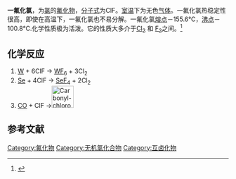 
{{chembox
|   Name = 一氟化氯
|   ImageFile = Chlorine-monofluoride-2D-dimensions.png
|   ImageFile1 = Chlorine-monofluoride-3D-vdW.png
| IUPACName = Chlorine monofluoride
| OtherNames = Chlorine fluoride
|Section1={{Chembox Identifiers
| CASNo = 7790-89-8
| CASNo_Ref = {{cascite|correct|??}}
| CASNoOther = 
| RTECS = 
| EINECS =
| PubChem = 123266 
| ChemSpiderID_Ref = {{chemspidercite|changed|chemspider}}
| ChemSpiderID = 109879
| SMILES = ClF
| InChI = 1/ClF/c1-2
| InChIKey = OMRRUNXAWXNVFW-UHFFFAOYAD
| StdInChI_Ref = {{stdinchicite|changed|chemspider}}
| StdInChI = 1S/ClF/c1-2
| StdInChIKey_Ref = {{stdinchicite|changed|chemspider}}
| StdInChIKey = OMRRUNXAWXNVFW-UHFFFAOYSA-N
  }}
|Section2 = {{Chembox Properties
|   Formula = ClF
|   MolarMass = 54.45 g mol<sup>−1</sup>
|   MeltingPt = −155.6 °C
|   BoilingPt = −100.1 °C
|   Density = 1.62 g mL <br />(liquid, −100 °C)
  }}
| Section3 = {{Chembox Structure
|   Dipole = 0.881 [[德拜|D]]<br />(2.94 × 10<sup>−30</sup> [[库仑|C]] m)
  }}
| Section4 = {{Chembox Thermochemistry
|   DeltaHf = −56.5 kJ mol<sup>−1</sup>
|   Entropy = 217.91 J K<sup>−1</sup> mol<sup>−1</sup>
| HeatCapacity = 33.01 J K<sup>−1</sup> mol<sup>−1</sup>
 }}
}}
'''一氟化氯'''，为[[氯|氯]]的[[氟化物|氟化物]]，[[分子式|分子式]]为ClF。[[室温|室温]]下为无色[[气体|气体]]。一氟化氯热稳定性很高，即使在高温下，一氟化氯也不易分解。一氟化氯[[熔点|熔点]]－155.6℃，[[沸点|沸点]]－100.8℃.化学性质极为活泼。它的性质大多介于[[氯气|Cl<sub>2</sub>]] 和 [[氟气|F<sub>2</sub>]]之间。<ref>{{cite journal
| title = Über ein neues Chlorfluorid-CIF<sub>3</sub>
| author = [[Otto_Ruff|Otto Ruff]], E. Ascher
| journal = [[Zeitschrift_für_anorganische_und_allgemeine_Chemie|Zeitschrift für anorganische und allgemeine Chemie]]
| year = 1928
| volume = 176
| issue = 1
| pages = 258–270
| doi = 10.1002/zaac.19281760121
}}</ref>


== 化学反应 ==
#[[钨|W]] + 6ClF → [[六氟化钨|WF<sub>6</sub>]] + 3Cl<sub>2</sub>
#[[硒|Se]] + 4ClF → [[四氟化硒|SeF<sub>4</sub>]] + 2Cl<sub>2</sub>
#[[一氧化碳|CO]] + ClF →[[Image:Carbonyl-chlorofluoride-2D.png|50px]]

==参考文献==
<references/>

{{卤族元素互化物}}
{{无机氯化合物}}

[[Category:氟化物|Category:氟化物]]
[[Category:无机氯化合物|Category:无机氯化合物]]
[[Category:互卤化物|Category:互卤化物]]
